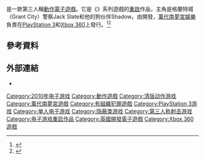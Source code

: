 {{NoteTA
| G1 = Games
| 1 = zh-cn:脱狱潜龙：惩罚; zh-tw:絕命戰警：非法審判; 
}}

{{Infobox video game
| title = 絕命戰警：非法審判
| english = Dead to Rights: Retribution
| image = Dead to Rights Retribution.jpg
| caption = 
| developer = {{link-en|Volatile Games|Volatile Games}}
| publisher = [[萬代南夢宮娛樂|萬代南夢宮娛樂]]
| director = Imre Jele
| producer = 
| designer = 
| programmer = 
| artist = 
| writer = Ben Fisher
| composer = Matt Black
| series = {{link-en|正義戰警|Dead to Rights}}
| platforms = [[PlayStation_3|PlayStation 3]]、[[Xbox_360|Xbox 360]] 
| released = {{Video game release|PAL|23 April 2010|NA|27 April 2010}}
| genre = [[動作遊戲|動作]]
| modes = [[單人電子遊戲|單人]]
}}

{{vgname|絕命戰警：非法審判|en=Dead to Rights: Retribution|cn=脱狱潜龙：惩罚|tw=絕命戰警：非法審判}}是一款第三人稱[[動作遊戲|動作電子遊戲]]。它是《{{link-en|正義戰警|Dead to Rights}}》系列遊戲的[[重启_(虚构)|重啟]]作品，主角是格蘭特城（Grant City）警察Jack Slate和他的狗伙伴Shadow。由{{link-en|Volatile Games|Volatile Games}}開發，[[萬代南夢宮娛樂|萬代南夢宮娛樂]]負責在[[PlayStation_3|PlayStation 3]]和[[Xbox_360|Xbox 360]]上發行。<ref>{{Cite web |url = https://www.gamespot.com/articles/dead-to-rights-retribution-first-look/1100-6208757/ |title = Dead to Rights: Retribution First Look |author = Brian Ekberg |date = 2009-04-29 |publisher = GameSpot |language = en}}</ref><ref>{{Cite web |url = https://kotaku.com/dead-to-rights-retribution-coming-this-year-5160044 |title = Dead to Rights: Retribution Coming This Year |author = Brian Crecente |date = 2009-02-25 |publisher = Kotaku |language = en}}</ref>

== 參考資料 ==
{{reflist}}

== 外部連結 ==
* {{moby game|id=/dead-to-rights-retribution}}

{{DEFAULTSORT:Dead To Rights Retribution}}
[[Category:2010年电子游戏|Category:2010年电子游戏]]
[[Category:動作遊戲|Category:動作遊戲]]
[[Category:清版动作游戏|Category:清版动作游戏]]
[[Category:萬代南夢宮遊戲|Category:萬代南夢宮遊戲]]
[[Category:有組織犯罪遊戲|Category:有組織犯罪遊戲]]
[[Category:PlayStation_3游戏|Category:PlayStation 3游戏]]
[[Category:单人电子游戏|Category:单人电子游戏]]
[[Category:隐蔽类游戏|Category:隐蔽类游戏]]
[[Category:第三人称射击游戏|Category:第三人称射击游戏]]
[[Category:电子游戏重启作品|Category:电子游戏重启作品]]
[[Category:英國開發電子遊戲|Category:英國開發電子遊戲]]
[[Category:Xbox_360遊戲|Category:Xbox 360遊戲]]

{{action-videogame-stub}}